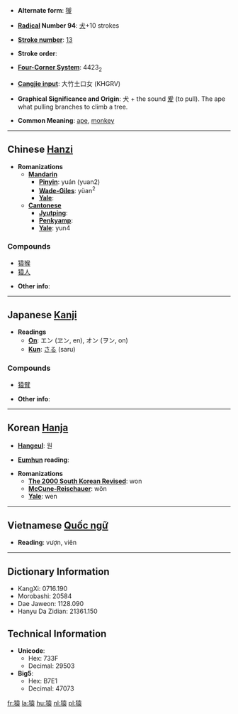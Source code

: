 * '''Alternate form''': [[猨]]

* '''[[Wiktionary:Chinese radical index| Radical]] Number 94''': [[Wiktionary:Chinese radical index 犬|犬]]+10 strokes

* '''[[Wiktionary:Chinese total strokes index|Stroke number]]''': [[Wiktionary:Chinese total strokes index 13|13]]

* '''Stroke order''': 

* '''[[Wiktionary:Chinese four corner index|Four-Corner System]]''': 4423<sub>2</sub>

* '''[[Wiktionary:Chinese Cangjie index|Cangjie input]]''': 大竹土口女 (KHGRV)

* '''Graphical Significance and Origin''': 犬 + the sound [[爰]] (to pull). The ape what pulling branches to climb a tree.

* '''Common Meaning''': [[ape]], [[monkey]]

----

== Chinese [[Hanzi]] ==

* '''Romanizations'''
** '''[[Mandarin]]'''
*** '''[[Pinyin]]''': yuán (yuan2)
*** '''[[Wade-Giles]]''': yüan<sup>2</sup>
*** '''[[Yale]]''': 
** '''[[Cantonese]]'''
*** '''[[Jyutping]]''':
*** '''[[Penkyamp]]''': 
*** '''[[Yale]]''': yun4

===Compounds===
*[[猿猴]]
*[[猿人]]

* '''Other info''': 

----

== Japanese [[Kanji]] ==

* '''Readings'''
** '''[[On]]''': エン (ヱン, en), オン (ヲン, on)
** '''[[Kun]]''': [[さる]] (saru)

===Compounds===
*[[猿臂]]

* '''Other info''':  

----

== Korean [[Hanja]] ==

* '''[[Hangeul]]''': 원

* '''[[Eumhun]] reading''': 

* '''Romanizations'''
** '''[[The 2000 South Korean Revised Romanization|The 2000 South Korean Revised]]''': won
** '''[[McCune-Reischauer]]''': wŏn
** '''[[Yale]]''': wen


----

== Vietnamese [[Quốc ngữ]] ==

* '''Reading''': vượn, viên  

----

== Dictionary Information ==

* KangXi: 0716.190
* Morobashi: 20584
* Dae Jaweon: 1128.090
* Hanyu Da Zidian: 21361.150

== Technical Information ==

* '''Unicode''':
** Hex: 733F
** Decimal: 29503
* '''Big5''':
** Hex: B7E1
** Decimal: 47073

[[fr:猿]]
[[la:猿]]
[[hu:猿]]
[[nl:猿]]
[[pl:猿]]